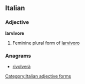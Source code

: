 ==Italian==

===Adjective===
'''larvivore''' {{f}}

# Feminine plural form of [[larvivoro]]

===Anagrams===
* [[rivolverà#Italian|rivolverà]]

[[Category:Italian adjective forms]]